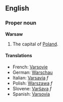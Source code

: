 ==English==
===Proper noun===
'''Warsaw'''

#The capital of [[Poland]].

====Translations====
*French: [[Varsovie]]
*German: [[Warschau]]
*Italian: [[Varsavia]] ''f''
*Polish: [[Warszawa]] ''f''
*Slovene: [[Varšava]] ''f''
*Spanish: [[Varsovia]]